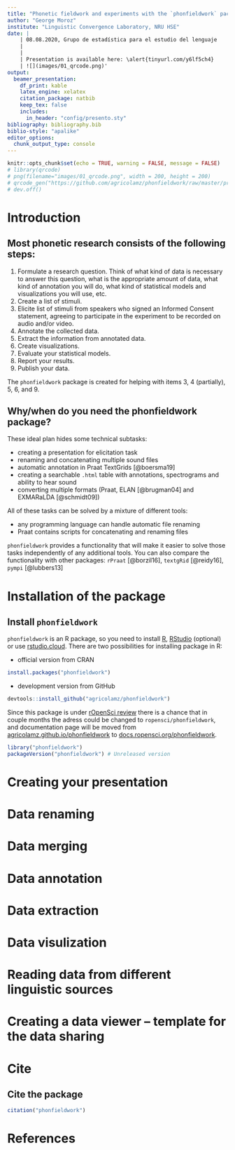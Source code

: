 ```yaml
---
title: "Phonetic fieldwork and experiments with the `phonfieldwork` package for R"
author: "George Moroz"
institute: "Linguistic Convergence Laboratory, NRU HSE"
date: |
    | 08.08.2020, Grupo de estadística para el estudio del lenguaje
    |
    |
    | Presentation is available here: \alert{tinyurl.com/y6lf5ch4}
    | ![](images/01_qrcode.png)'
output: 
  beamer_presentation:
    df_print: kable
    latex_engine: xelatex
    citation_package: natbib
    keep_tex: false
    includes:
      in_header: "config/presento.sty"
bibliography: bibliography.bib
biblio-style: "apalike"
editor_options: 
  chunk_output_type: console
---
```


```r
knitr::opts_chunk$set(echo = TRUE, warning = FALSE, message = FALSE)
# library(qrcode)
# png(filename="images/01_qrcode.png", width = 200, height = 200)
# qrcode_gen("https://github.com/agricolamz/phonfieldwork/raw/master/presentations/2020.08.08_Grupo_de_estad%C3%ADstica_para_el_estudio_del_lenguaje/2020.08.08_Grupo_de_estad%C3%ADstica_para_el_estudio_del_lenguaje_moroz_phonfieldwork.pdf")
# dev.off()
```

# Introduction

## Most phonetic research consists of the following steps:

1. Formulate a research question. Think of what kind of data is necessary to answer this question, what is the appropriate amount of data, what kind of annotation you will do, what kind of statistical models and visualizations you will use, etc.
2. Create a list of stimuli.
3. Elicite list of stimuli from speakers who signed an Informed Consent statement, agreeing to participate in the experiment to be recorded on audio and/or video.
4. Annotate the collected data.
5. Extract the information from annotated data.
6. Create visualizations.
7. Evaluate your statistical models.
8. Report your results.
9. Publish your data. \pause

The `phonfieldwork` package is created for helping with items 3, 4 (partially), 5, 6, and 9.

## Why/when do you need the phonfieldwork package?

These ideal plan hides some technical subtasks:

* creating a presentation for elicitation task
* renaming and concatenating multiple sound files
* automatic annotation in Praat TextGrids [@boersma19]
* creating a searchable `.html` table with annotations, spectrograms and ability to hear sound
* converting multiple formats (Praat, ELAN [@brugman04] and EXMARaLDA [@schmidt09]) \pause

All of these tasks can be solved by a mixture of different tools:

* any programming language can handle automatic file renaming
* Praat contains scripts for concatenating and renaming files \pause

`phonfieldwork` provides a functionality that will make it easier to solve those tasks independently of any additional tools. You can also compare the functionality with other packages: `rPraat` [@borzil16], `textgRid` [@reidy16], `pympi` [@lubbers13]

# Installation of the package

## Install `phonfieldwork`

`phonfieldwork` is an R package, so you need to install [R](https://cloud.r-project.org/), [RStudio](https://rstudio.com/products/rstudio/download/#download) (optional) or use [rstudio.cloud](rstudio.cloud). There are two possibilities for installing package in R:

* official version from CRAN

```r
install.packages("phonfieldwork")
```

* development version from GitHub

```r
devtools::install_github("agricolamz/phonfieldwork")
```

\pause

Since this package is under [rOpenSci review](https://github.com/ropensci/software-review/issues/385) there is a chance that in couple months the adress could be changed to `ropensci/phonfieldwork`, and documentation page will be moved from [agricolamz.github.io/phonfieldwork](agricolamz.github.io/phonfieldwork) to
[docs.ropensci.org/phonfieldwork](docs.ropensci.org/phonfieldwork).

```r
library("phonfieldwork")
packageVersion("phonfieldwork") # Unreleased version
```

# Creating your presentation

# Data renaming

# Data merging

# Data annotation

# Data extraction

# Data visulization

# Reading data from different linguistic sources

# Creating a data viewer -- template for the data sharing

# Cite

## Cite the package

```r
citation("phonfieldwork")
```

# References {.allowframebreaks}
